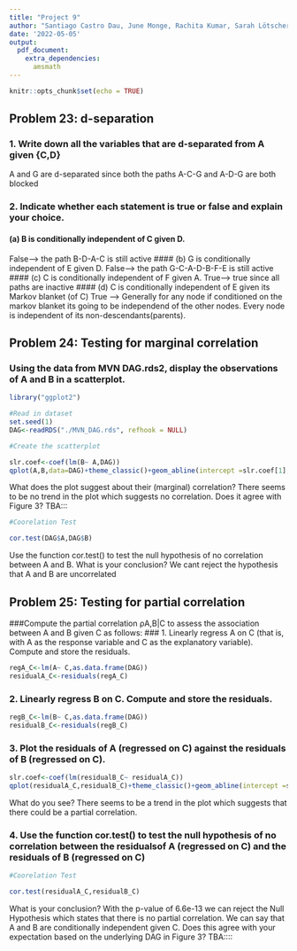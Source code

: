 ```yaml
---
title: "Project 9"
author: "Santiago Castro Dau, June Monge, Rachita Kumar, Sarah Lötscher"
date: '2022-05-05'
output: 
  pdf_document:
    extra_dependencies:
      amsmath
---
```


```r
knitr::opts_chunk$set(echo = TRUE)
```
## Problem 23: d-separation 
###  1. Write down all the variables that are d-separated from A given {C,D}
A and G are d-separated since both the paths A-C-G and A-D-G are both blocked 

###  2. Indicate whether each statement is true or false and explain your choice.
#### (a) B is conditionally independent of C given D.
False--> the path B-D-A-C is still active
#### (b) G is conditionally independent of E given D.
False--> the path G-C-A-D-B-F-E is still active
#### (c) C is conditionally independent of F given A.
True--> true since all paths are inactive
#### (d) C is conditionally independent of E given its Markov blanket (of C)
True --> Generally for any node if  conditioned on the markov blanket its going to be independend of the other nodes. Every node is independent of its non-descendants(parents).


## Problem 24: Testing for marginal correlation 
###  Using the data from MVN DAG.rds2, display the observations of A and B in a scatterplot. 
```r
library("ggplot2")
```

```r
#Read in dataset
set.seed(1)
DAG<-readRDS("./MVN_DAG.rds", refhook = NULL)

```

```r
#Create the scatterplot

slr.coef<-coef(lm(B~ A,DAG))
qplot(A,B,data=DAG)+theme_classic()+geom_abline(intercept =slr.coef[1], slope = slr.coef[2],colour="blue" )+ ggtitle("Marginal Coorelation")


```
What does the plot suggest about their (marginal) correlation?
There seems to be no trend in the plot which suggests no correlation.
Does it agree with Figure 3?
TBA:::

```r
#Coorelation Test

cor.test(DAG$A,DAG$B)

```

Use the function cor.test() to test the null hypothesis of no correlation between A and B. What is your conclusion?
We cant reject the hypothesis that A and B are uncorrelated



## Problem 25: Testing for partial correlation 
###Compute the partial correlation ρA,B|C to assess the association between A and B given C as follows:
### 1. Linearly regress A on C (that is, with A as the response variable and C as the explanatory variable). Compute and store the residuals. 
```r
regA_C<-lm(A~ C,as.data.frame(DAG))
residualA_C<-residuals(regA_C)
```

### 2. Linearly regress B on C. Compute and store the residuals. 
```r
regB_C<-lm(B~ C,as.data.frame(DAG))
residualB_C<-residuals(regB_C)
```

### 3. Plot the residuals of A (regressed on C) against the residuals of B (regressed on C). 
```r
slr.coef<-coef(lm(residualB_C~ residualA_C))
qplot(residualA_C,residualB_C)+theme_classic()+geom_abline(intercept =slr.coef[1], slope = slr.coef[2],colour="blue" )+ ggtitle("Partial Correlation ")

```
What do you see?
There seems to be a trend in the plot which suggests that  there could be a partial correlation.

### 4. Use the function cor.test() to test the null hypothesis of no correlation between the residualsof A (regressed on C) and the residuals of B (regressed on C)
```r
#Coorelation Test

cor.test(residualA_C,residualB_C)

```
What is your conclusion? 
With the p-value of 6.6e-13 we can reject the Null Hypothesis which states that there is no partial correlation. We can say that A and B are conditionally independent given C.
Does this agree with your expectation based on the underlying DAG in Figure 3?
TBA::::
